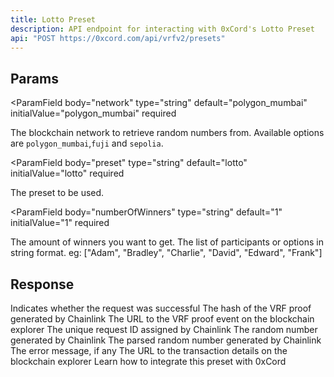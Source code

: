 ```yaml
---
title: Lotto Preset
description: API endpoint for interacting with 0xCord's Lotto Preset
api: "POST https://0xcord.com/api/vrfv2/presets"
---
```


## Params

<ParamField
  body="network"
  type="string"
  default="polygon_mumbai"
  initialValue="polygon_mumbai"
  required
>
  The blockchain network to retrieve random numbers from. Available options are
  `polygon_mumbai`,`fuji` and `sepolia`.
</ParamField>

<ParamField
  body="preset"
  type="string"
  default="lotto"
  initialValue="lotto"
  required
>
  The preset to be used.
</ParamField>

<ParamField
  body="numberOfWinners"
  type="string"
  default="1"
  initialValue="1"
  required
>
  The amount of winners you want to get.
</ParamField>
<ParamField body="list" type="array" required>
  The list of participants or options in string format. eg: ["Adam", "Bradley",
  "Charlie", "David", "Edward", "Frank"]
</ParamField>

## Response

<ResponseField name="data" type="object">
  <ResponseField name="success" type="boolean">
    Indicates whether the request was successful
  </ResponseField>
  <ResponseField name="vrfv2Hash" type="string">
    The hash of the VRF proof generated by Chainlink
  </ResponseField>
  <ResponseField name="vrfv2EventHash" type="string">
    The URL to the VRF proof event on the blockchain explorer
  </ResponseField>
  <ResponseField name="requestId" type="string">
    The unique request ID assigned by Chainlink
  </ResponseField>
  <ResponseField name="result" type="string">
    The random number generated by Chainlink
  </ResponseField>
  <ResponseField name="parsedResult" type="string">
    The parsed random number generated by Chainlink
  </ResponseField>
  <ResponseField name="err" type="string">
    The error message, if any
  </ResponseField>
  <ResponseField name="url" type="string">
    The URL to the transaction details on the blockchain explorer
  </ResponseField>
</ResponseField>

<Card title="0xCord's preset Tutorial" href="/infrastructure/chainlink-presets">
  Learn how to integrate this preset with 0xCord
</Card>

